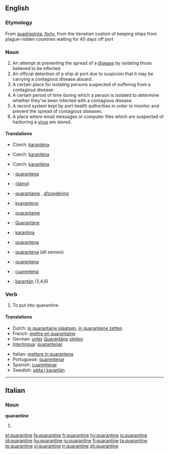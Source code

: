 ==English==

===Etymology===
From {{etyl|la}} [[quadraginta]], ''[[forty]]'', from the Venetian custom of keeping ships from plague-ridden countries waiting for 40 days off port

===Noun===
{{en-noun}}

# An attempt at preventing the spread of a [[disease]] by isolating those believed to be infected.
# An official detention of a ship at port due to suspicion that it may be carrying a contagious disease aboard.
# A certain place for isolating persons suspected of suffering from a contagious disease.
# A certain period of time during which a person is isolated to determine whether they've been infected with a contagious disease.
# A record system kept by port health authorities in order to monitor and prevent the spread of contagious diseases.
# A place where email messages or computer files which are suspected of harboring a [[virus]] are stored.

====Translations====
{{trans-top|act of isolating infected people}}
* Czech: [[karanténa]] {{f}}
{{trans-mid}}
{{trans-bottom}}

{{trans-top|place for isolating persons}}
* Czech: [[karanténa]] {{f}}
{{trans-mid}}
{{trans-bottom}}

{{trans-top|period of isolation}}
* Czech: [[karanténa]] {{f}}
{{trans-mid}}
{{trans-bottom}}

{{checktrans-top}}
* {{ttbc|Catalan}}: [[quarantena]] {{f}}
* {{ttbc|Mandarin}}: {{zh-ts|檢疫|检疫}} ([[jiǎnyì]])
* {{ttbc|Dutch}}: [[quarantaine]] {{f}}, [[afzondering]] {{f}}
* {{ttbc|Esperanto}}: [[kvaranteno]]
* {{ttbc|French}}: [[quarantaine]] {{f}}
* {{ttbc|German}}: [[Quarantäne]] {{f}}
{{trans-mid}}
* {{ttbc|Indonesian}}: [[karantina]]
* {{ttbc|Interlingua}}: [[quarantena]]
* {{ttbc|Italian}}: [[quarantena#Italian|quarantena]] {{f}} (all senses)
* {{ttbc|Portuguese}}: [[quarentena]] {{f}}
* {{ttbc|Spanish}}: [[cuarentena]] {{f}}
* {{ttbc|Swedish}}: [[karantän]] {{c}} (3,4,6)
{{trans-bottom}}

===Verb===
{{en-verb|quarantin|ing}}

# To put into quarantine.

====Translations====
{{trans-top|put in quarantine}}
* Dutch: [[in quarantaine plaatsen]], [[in quarantaine zetten]]
* French: [[mettre en quarantaine]]
* German: [[unter]] [[Quarantäne]] [[stellen]]
* [[Interlingua]]: [[quarantenar]]
{{trans-mid}}
* Italian: [[mettere in quarantena]]
* Portuguese: [[quarentenar]]
* Spanish: [[cuarentenar]]
* Swedish: [[sätta i karantän]]
{{trans-bottom}}

----

==Italian==

===Noun===
'''quarantine''' {{f}}

# {{plural of|[[quarantina]]|lang=Italian}}

[[el:quarantine]]
[[fa:quarantine]]
[[fr:quarantine]]
[[hy:quarantine]]
[[io:quarantine]]
[[id:quarantine]]
[[hu:quarantine]]
[[ru:quarantine]]
[[fi:quarantine]]
[[ta:quarantine]]
[[te:quarantine]]
[[vi:quarantine]]
[[tr:quarantine]]
[[zh:quarantine]]